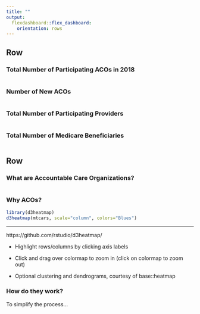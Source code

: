 ```yaml
---
title: ""
output: 
  flexdashboard::flex_dashboard:
    orientation: rows
---
```


Row 
------------------------------------------------

### Total Number of Participating ACOs in 2018

```r

```

### Number of New ACOs

```r

```

### Total Number of Participating Providers 

```r


```

### Total Number of Medicare Beneficiaries 

```r

```


Row {.tabset .tabset-fade}
------------------------------------------------

### What are Accountable Care Organizations?

```r

```


### Why ACOs?

```r
library(d3heatmap)
d3heatmap(mtcars, scale="column", colors="Blues")
```

*** 

https://github.com/rstudio/d3heatmap/

- Highlight rows/columns by clicking axis labels

- Click and drag over colormap to zoom in (click on colormap to zoom out)

- Optional clustering and dendrograms, courtesy of base::heatmap


### How do they work?

To simplify the process...
